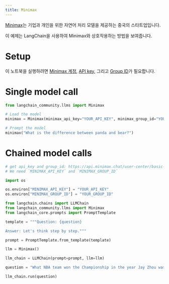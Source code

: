```yaml
---
title: Minimax
---
```


[Minimax](https://api.minimax.chat)는 기업과 개인을 위한 자연어 처리 모델을 제공하는 중국의 스타트업입니다.

이 예제는 LangChain을 사용하여 Minimax와 상호작용하는 방법을 보여줍니다.

# Setup

이 노트북을 실행하려면 [Minimax 계정](https://api.minimax.chat), [API key](https://api.minimax.chat/user-center/basic-information/interface-key), 그리고 [Group ID](https://api.minimax.chat/user-center/basic-information)가 필요합니다.

# Single model call

```python
from langchain_community.llms import Minimax
```

```python
# Load the model
minimax = Minimax(minimax_api_key="YOUR_API_KEY", minimax_group_id="YOUR_GROUP_ID")
```

```python
# Prompt the model
minimax("What is the difference between panda and bear?")
```

# Chained model calls

```python
# get api_key and group_id: https://api.minimax.chat/user-center/basic-information
# We need `MINIMAX_API_KEY` and `MINIMAX_GROUP_ID`

import os

os.environ["MINIMAX_API_KEY"] = "YOUR_API_KEY"
os.environ["MINIMAX_GROUP_ID"] = "YOUR_GROUP_ID"
```

```python
from langchain.chains import LLMChain
from langchain_community.llms import Minimax
from langchain_core.prompts import PromptTemplate
```

```python
template = """Question: {question}

Answer: Let's think step by step."""

prompt = PromptTemplate.from_template(template)
```

```python
llm = Minimax()
```

```python
llm_chain = LLMChain(prompt=prompt, llm=llm)
```

```python
question = "What NBA team won the Championship in the year Jay Zhou was born?"

llm_chain.run(question)
```
